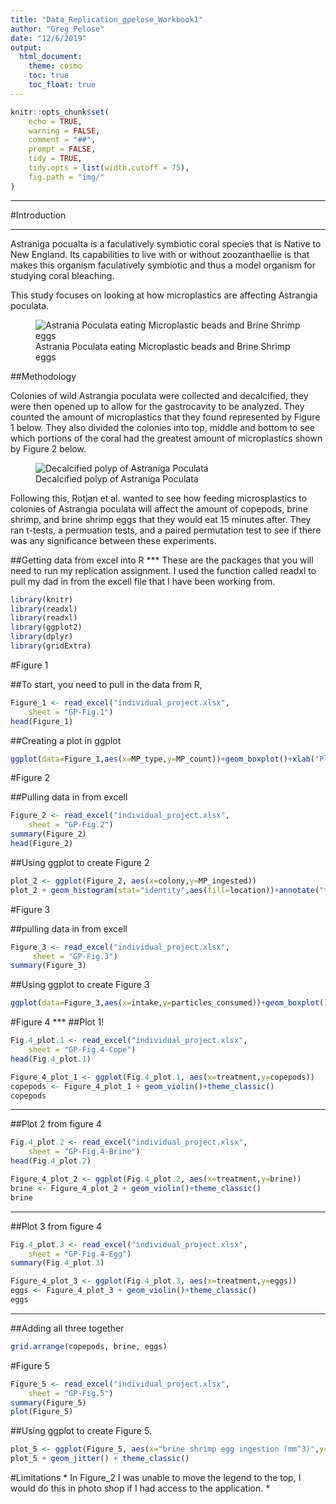 ```yaml
---
title: "Data_Replication_gpelose_Workbook1"
author: "Greg Pelose"
date: "12/6/2019"
output: 
  html_document:
    theme: cosmo
    toc: true
    toc_float: true
---
```


```r
knitr::opts_chunk$set(
	echo = TRUE,
	warning = FALSE,
	comment = "##",
	prompt = FALSE,
	tidy = TRUE,
	tidy.opts = list(width.cutoff = 75),
	fig.path = "img/"
)
```
***

#Introduction

***
Astraniga pocualta is a faculatively symbiotic coral species that is Native to New England. Its capabilities to live with or without zoozanthaellie is that makes this organism faculatively symbiotic and thus a model organism for studying coral bleaching. 
</br>

This study focuses on looking at how microplastics are affecting Astrangia poculata. 

![Astrania Poculata eating Microplastic beads and Brine Shrimp eggs](img/coral:beads.png)

##Methodology 

Colonies of wild Astrangia poculata were collected and decalcified, they were then opened up to allow for the gastrocavity to be analyzed. They counted the amount of microplastics that they found represented by Figure 1 below. They also divided the colonies into top, middle and bottom to see which portions of the coral had the greatest amount of microplastics shown by Figure 2 below. 

![Decalcified polyp of Astraniga Poculata](img/decal.png)

Following this, Rotjan et al. wanted to see how feeding microsplastics to colonies of Astrangia poculata will affect the amount of copepods, brine shrimp, and brine shrimp eggs that they would eat 15 minutes after. They ran t-tests, a permuation tests, and a paired permutation test to see if there was any significance between these experiments.   
  
##Getting data from excel into R
***
These are the packages that you will need to run my replication assignment.
I used the function called readxl to pull my dad in from the excell file that I have been working from. 
```r
library(knitr)
library(readxl)
library(readxl)
library(ggplot2)
library(dplyr)
library(gridExtra)
```

#Figure 1

##To start, you need to pull in the data from R, 

```r
Figure_1 <- read_excel("individual_project.xlsx", 
    sheet = "GP-Fig.1")
head(Figure_1)
```

##Creating a plot in ggplot

```r
ggplot(data=Figure_1,aes(x=MP_type,y=MP_count))+geom_boxplot()+xlab("Plastic Type")+ylab("no. plastics per polyp")+scale_y_continuous(lim=c(0,100),breaks=c(0,20,40,60,80,100))+theme_classic()+annotate("text", x = "Beads", y = 30, label = "A")+annotate("text", x = "Fibers", y = 92, label = "B")+annotate("text", x = "Misc", y = 22, label = "A")+theme(axis.text.x = element_text(angle = 45, hjust = 1))
```


#Figure 2

##Pulling data in from excell 
```r
Figure_2 <- read_excel("individual_project.xlsx", 
    sheet = "GP-Fig.2")
summary(Figure_2)
head(Figure_2)
```

##Using ggplot to create Figure 2

```r
plot_2 <- ggplot(Figure_2, aes(x=colony,y=MP_ingested))
plot_2 + geom_histogram(stat="identity",aes(fill=location))+annotate("text", x = 1, y = 100, label = "57.5%")+annotate("text", x = 2, y = 135, label = "74.7%")+annotate("text", x = 3, y = 19, label = "88.6%")+scale_y_continuous(lim=c(0,250),breaks=c(0,50,100,150,200,250))
```


#Figure 3

##pulling data in from excell
```r
Figure_3 <- read_excel("individual_project.xlsx", 
     sheet = "GP-Fig.3")
summary(Figure_3)
```

##Using ggplot to create Figure 3 
```r
ggplot(data=Figure_3,aes(x=intake,y=particles_consumed))+geom_boxplot()+xlab("")+ylab("particles consumed (mm^3)")+scale_y_continuous(lim=c(0,3),breaks=c(0,1,2,3))+theme_classic()+theme(axis.text.x = element_text(angle = 45, hjust = 1))
```

#Figure 4 
***
##Plot 1!

```r
Fig.4_plot.1 <- read_excel("individual_project.xlsx", 
    sheet = "GP-Fig.4-Cope")
head(Fig.4_plot.1)
```

```r
Figure_4_plot_1 <- ggplot(Fig.4_plot.1, aes(x=treatment,y=copepods))
copepods <- Figure_4_plot_1 + geom_violin()+theme_classic()
copepods
```

***

##Plot 2 from figure 4

```r
Fig.4_plot.2 <- read_excel("individual_project.xlsx", 
    sheet = "GP-Fig.4-Brine")
head(Fig.4_plot.2)
```


```r
Figure_4_plot_2 <- ggplot(Fig.4_plot.2, aes(x=treatment,y=brine))
brine <- Figure_4_plot_2 + geom_violin()+theme_classic()
brine
```
***
##Plot 3 from figure 4

```r
Fig.4_plot.3 <- read_excel("individual_project.xlsx", 
    sheet = "GP-Fig.4-Egg")
summary(Fig.4_plot.3)
```


```r
Figure_4_plot_3 <- ggplot(Fig.4_plot.3, aes(x=treatment,y=eggs))
eggs <- Figure_4_plot_3 + geom_violin()+theme_classic()
eggs
```
***
##Adding all three together
```r
grid.arrange(copepods, brine, eggs)
```

#Figure 5

```r
Figure_5 <- read_excel("individual_project.xlsx", 
    sheet = "GP-Fig.5")
summary(Figure_5)
plot(Figure_5)
```

##Using ggplot to create Figure 5.

```r
plot_5 <- ggplot(Figure_5, aes(x="brine shrimp egg ingestion (mm^3)",y="Microplastic Ingestion (mm^3)"))
plot_5 + geom_jitter() + theme_classic()
```





#Limitations
* In Figure_2 I was unable to move the legend to the top, I would do this in photo shop if I had access to the application.
* 
